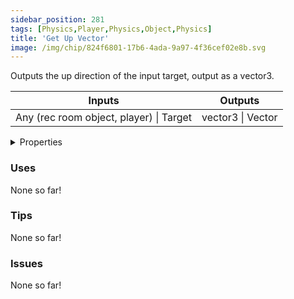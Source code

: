 ```yaml
---
sidebar_position: 281
tags: [Physics,Player,Physics,Object,Physics]
title: 'Get Up Vector'
image: /img/chip/824f6801-17b6-4ada-9a97-4f36cef02e8b.svg
---
```


Outputs the up direction of the input target, output as a vector3.



<IChip uuid="824f6801-17b6-4ada-9a97-4f36cef02e8b"/>

<table><thead><tr><th>Inputs</th><th>Outputs</th></tr></thead><tbody><tr><td>Any (rec room object, player) | Target</td><td>vector3 | Vector</td></tr></tbody></table>

<details>
  <summary>Properties</summary>
  <div>
    <div>
    <table>
      <tbody>
        <tr>
          <td>Is beta required?</td>
          <td>No</td>
        </tr>
        <tr>
          <td>Is chip a trolling risk?</td>
          <td>No</td>
        </tr>
        <tr>
          <td>Is chip a role assignment risk?</td>
          <td>No</td>
        </tr>
        <tr>
          <td>Chip UUID</td>
          <td>824f6801-17b6-4ada-9a97-4f36cef02e8b</td>
        </tr>
        <tr>
          <td>Room availability</td>
          <td>Available everywhere</td>
        </tr>
      </tbody>
    </table>
    </div>
  </div>
</details>

### Uses

None so far!

### Tips

None so far!

### Issues

None so far!